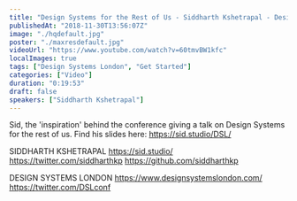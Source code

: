 ```yaml
---
title: "Design Systems for the Rest of Us - Siddharth Kshetrapal - Design Sytems London"
publishedAt: "2018-11-30T13:56:07Z"
image: "./hqdefault.jpg"
poster: "./maxresdefault.jpg"
videoUrl: "https://www.youtube.com/watch?v=60tmvBW1kfc"
localImages: true
tags: ["Design Systems London", "Get Started"]
categories: ["Video"]
duration: "0:19:53"
draft: false
speakers: ["Siddharth Kshetrapal"]
---
```


Sid, the 'inspiration' behind the conference giving a talk on Design Systems for the rest of us.
Find his slides here: https://sid.studio/DSL/

SIDDHARTH KSHETRAPAL
https://sid.studio/
https://twitter.com/siddharthkp
https://github.com/siddharthkp

DESIGN SYSTEMS LONDON
https://www.designsystemslondon.com/
https://twitter.com/DSLconf

